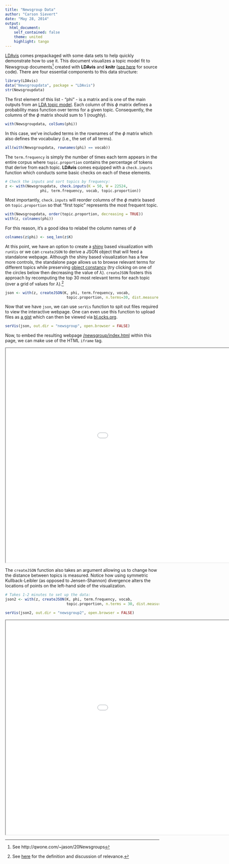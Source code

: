```yaml
---
title: "Newsgroup Data"
author: "Carson Sievert"
date: "May 28, 2014"
output: 
  html_document:
    self_contained: false
    theme: united
    highlight: tango
---
```


[LDAvis](https://github.com/cpsievert/LDAvis/) comes prepackaged with some data sets to help quickly demonstrate how to use it. This document visualizes a topic model fit to Newsgroup documents^[See http://qwone.com/~jason/20Newsgroups] created with **LDAvis** and **knitr** ([see here]() for source code). There are four essential components to this data structure:

```r
library(LDAvis)
data("Newsgroupdata", package = "LDAvis")
str(Newsgroupdata)
```

The first element of this list - "phi" - is a matrix and is one of the main outputs from an [LDA topic model](http://en.wikipedia.org/wiki/Latent_Dirichlet_allocation). Each column of this $\phi$ matrix defines a probability mass function over terms for a given topic. Consequently, the columns of the $\phi$ matrix should sum to 1 (roughly).

```r
with(Newsgroupdata, colSums(phi))
```

In this case, we've included terms in the rownames of the $\phi$ matrix which also defines the vocabulary (i.e., the set of all terms). 

```r
all(with(Newsgroupdata, rownames(phi) == vocab))
```

The `term.frequency` is simply the number of times each term appears in the entire corpus where `topic.proportion` contains the percentage of tokens that derive from each topic. **LDAvis** comes equipped with a `check.inputs` function which conducts some basic checks on each of these elements.

```r
# Check the inputs and sort topics by frequency:
z <- with(Newsgroupdata, check.inputs(K = 50, W = 22524, 
                phi, term.frequency, vocab, topic.proportion))
```

Most importantly, `check.inputs` will reorder columns of the $\phi$ matrix based on `topic.proportion` so that "first topic" represents the most frequent topic.

```r
with(Newsgroupdata, order(topic.proportion, decreasing = TRUE))
with(z, colnames(phi))
```

For this reason, it's a good idea to relabel the column names of $\phi$

```r
colnames(z$phi) <- seq_len(z$K)
``` 

At this point, we have an option to create a [shiny](http://shiny.rstudio.com/) based visualization with `runVis` or we can `createJSON` to derive a JSON object that will feed a standalone webpage. Although the shiny based visualization has a few more controls, the standalone page allows us to browse relevant terms for different topics while preserving [object constancy](http://bost.ocks.org/mike/constancy/) (try clicking on one of the circles below then decreasing the value of $\lambda$). `createJSON` fosters this approach by recomputing the top 30 most relevant terms for each topic (over a grid of values for $\lambda$).^[See [here](http://nlp.stanford.edu/events/illvi2014/papers/sievert-illvi2014.pdf) for the definition and discussion of relevance.]

```r
json <- with(z, createJSON(K, phi, term.frequency, vocab,
                            topic.proportion, n.terms=30, dist.measure = "JS"))
```

Now that we have `json`, we can use `serVis` function to spit out files required to view the interactive webpage. One can even use this function to upload files as [a gist](https://gist.github.com/cpsievert/70ca32cd3f4af8fe4cd4) which can then be viewed via [bl.ocks.org](http://bl.ocks.org/cpsievert/raw/70ca32cd3f4af8fe4cd4/).

```r
serVis(json, out.dir = "newsgroup", open.browser = FALSE)
```

Now, to embed the resulting webpage [/newsgroup/index.html](/LDAvis/newsgroup/index.html) within this page, we can make use of the HTML `iframe` tag.

<iframe src = "newsgroup/index.html" width=1200 height=700></iframe>

The `createJSON` function also takes an argument allowing us to change how the distance between topics is measured. Notice how using symmetric Kullback-Leibler (as opposed to Jensen-Shannon) divergence alters the locations of points on the left-hand side of the visualization.

```r
# Takes 1-2 minutes to set up the data:
json2 <- with(z, createJSON(K, phi, term.frequency, vocab,
                            topic.proportion, n.terms = 30, dist.measure = "KL"))
```

```r
serVis(json2, out.dir = "newsgroup2", open.browser = FALSE)
```

<iframe src = "newsgroup2/index.html" width=1200 height=700></iframe>


